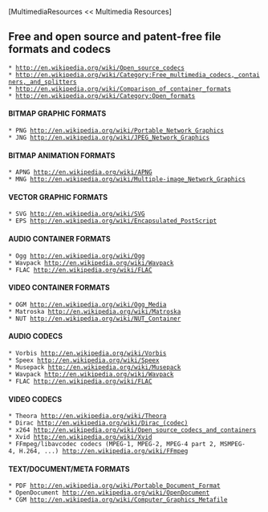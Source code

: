 [MultimediaResources << Multimedia Resources]

==Free and open source and patent-free file formats and codecs==

 * [[http://en.wikipedia.org/wiki/Open_source_codecs]]
 * [[http://en.wikipedia.org/wiki/Category:Free_multimedia_codecs,_containers,_and_splitters]]
 * [[http://en.wikipedia.org/wiki/Comparison_of_container_formats]]
 * [[http://en.wikipedia.org/wiki/Category:Open_formats]]

====BITMAP GRAPHIC FORMATS====
 * PNG [[http://en.wikipedia.org/wiki/Portable_Network_Graphics]]
 * JNG [[http://en.wikipedia.org/wiki/JPEG_Network_Graphics]]

====BITMAP ANIMATION FORMATS====
 * APNG [[http://en.wikipedia.org/wiki/APNG]]
 * MNG [[http://en.wikipedia.org/wiki/Multiple-image_Network_Graphics]]

====VECTOR GRAPHIC FORMATS====
 * SVG [[http://en.wikipedia.org/wiki/SVG]]
 * EPS [[http://en.wikipedia.org/wiki/Encapsulated_PostScript]]

====AUDIO CONTAINER FORMATS====
 * Ogg [[http://en.wikipedia.org/wiki/Ogg]]
 * Wavpack [[http://en.wikipedia.org/wiki/Wavpack]]
 * FLAC [[http://en.wikipedia.org/wiki/FLAC]]

====VIDEO CONTAINER FORMATS====
 * OGM [[http://en.wikipedia.org/wiki/Ogg_Media]]
 * Matroska [[http://en.wikipedia.org/wiki/Matroska]]
 * NUT [[http://en.wikipedia.org/wiki/NUT_Container]]

====AUDIO CODECS====
 * Vorbis [[http://en.wikipedia.org/wiki/Vorbis]]
 * Speex [[http://en.wikipedia.org/wiki/Speex]]
 * Musepack [[http://en.wikipedia.org/wiki/Musepack]]
 * Wavpack [[http://en.wikipedia.org/wiki/Wavpack]]
 * FLAC [[http://en.wikipedia.org/wiki/FLAC]]

====VIDEO CODECS====
 * Theora [[http://en.wikipedia.org/wiki/Theora]]
 * Dirac [[http://en.wikipedia.org/wiki/Dirac_(codec)]]
 * x264 [[http://en.wikipedia.org/wiki/Open_source_codecs_and_containers]]
 * Xvid [[http://en.wikipedia.org/wiki/Xvid]]
 * FFmpeg/libavcodec codecs (MPEG-1, MPEG-2, MPEG-4 part 2, MSMPEG-4, H.264, ...) [[http://en.wikipedia.org/wiki/FFmpeg]]

====TEXT/DOCUMENT/META FORMATS====
 * PDF [[http://en.wikipedia.org/wiki/Portable_Document_Format]]
 * OpenDocument [[http://en.wikipedia.org/wiki/OpenDocument]]
 * CGM [[http://en.wikipedia.org/wiki/Computer_Graphics_Metafile]]